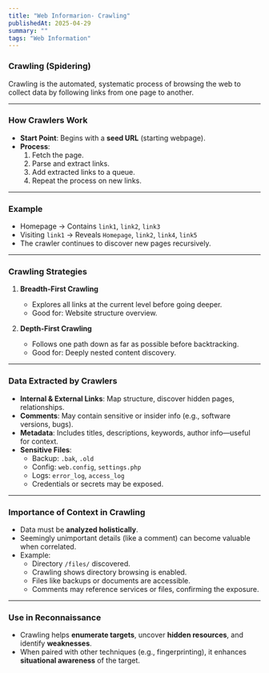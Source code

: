 ```yaml
---
title: "Web Informarion- Crawling"
publishedAt: 2025-04-29
summary: ""
tags: "Web Information"
---
```



### **Crawling (Spidering)**  
Crawling is the automated, systematic process of browsing the web to collect data by following links from one page to another.

---

### **How Crawlers Work**
- **Start Point**: Begins with a **seed URL** (starting webpage).
- **Process**:
  1. Fetch the page.
  2. Parse and extract links.
  3. Add extracted links to a queue.
  4. Repeat the process on new links.

---

### **Example**
- Homepage → Contains `link1`, `link2`, `link3`
- Visiting `link1` → Reveals `Homepage`, `link2`, `link4`, `link5`
- The crawler continues to discover new pages recursively.

---

### **Crawling Strategies**
1. **Breadth-First Crawling**
   - Explores all links at the current level before going deeper.
   - Good for: Website structure overview.

2. **Depth-First Crawling**
   - Follows one path down as far as possible before backtracking.
   - Good for: Deeply nested content discovery.

---

### **Data Extracted by Crawlers**
- **Internal & External Links**: Map structure, discover hidden pages, relationships.
- **Comments**: May contain sensitive or insider info (e.g., software versions, bugs).
- **Metadata**: Includes titles, descriptions, keywords, author info—useful for context.
- **Sensitive Files**:
  - Backup: `.bak`, `.old`
  - Config: `web.config`, `settings.php`
  - Logs: `error_log`, `access_log`
  - Credentials or secrets may be exposed.

---

### **Importance of Context in Crawling**
- Data must be **analyzed holistically**.
- Seemingly unimportant details (like a comment) can become valuable when correlated.
- Example:
  - Directory `/files/` discovered.
  - Crawling shows directory browsing is enabled.
  - Files like backups or documents are accessible.
  - Comments may reference services or files, confirming the exposure.

---

### **Use in Reconnaissance**
- Crawling helps **enumerate targets**, uncover **hidden resources**, and identify **weaknesses**.
- When paired with other techniques (e.g., fingerprinting), it enhances **situational awareness** of the target.

